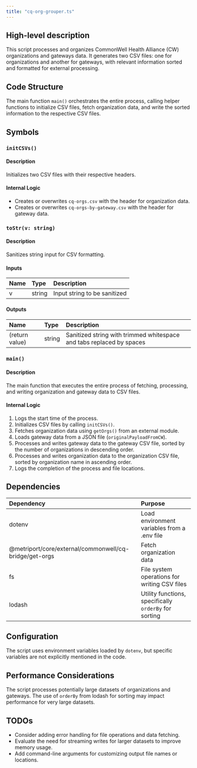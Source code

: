 ```yaml
---
title: "cq-org-grouper.ts"
---
```


## High-level description
This script processes and organizes CommonWell Health Alliance (CW) organizations and gateways data. It generates two CSV files: one for organizations and another for gateways, with relevant information sorted and formatted for external processing.

## Code Structure
The main function `main()` orchestrates the entire process, calling helper functions to initialize CSV files, fetch organization data, and write the sorted information to the respective CSV files.

## Symbols

### `initCSVs()`
#### Description
Initializes two CSV files with their respective headers.

#### Internal Logic
- Creates or overwrites `cq-orgs.csv` with the header for organization data.
- Creates or overwrites `cq-orgs-by-gateway.csv` with the header for gateway data.

### `toStr(v: string)`
#### Description
Sanitizes string input for CSV formatting.

#### Inputs
| Name | Type | Description |
|:-----|:-----|:------------|
| v | string | Input string to be sanitized |

#### Outputs
| Name | Type | Description |
|:-----|:-----|:------------|
| (return value) | string | Sanitized string with trimmed whitespace and tabs replaced by spaces |

### `main()`
#### Description
The main function that executes the entire process of fetching, processing, and writing organization and gateway data to CSV files.

#### Internal Logic
1. Logs the start time of the process.
2. Initializes CSV files by calling `initCSVs()`.
3. Fetches organization data using `getOrgs()` from an external module.
4. Loads gateway data from a JSON file (`originalPayloadFromCW`).
5. Processes and writes gateway data to the gateway CSV file, sorted by the number of organizations in descending order.
6. Processes and writes organization data to the organization CSV file, sorted by organization name in ascending order.
7. Logs the completion of the process and file locations.

## Dependencies
| Dependency | Purpose |
|:-----------|:--------|
| dotenv | Load environment variables from a .env file |
| @metriport/core/external/commonwell/cq-bridge/get-orgs | Fetch organization data |
| fs | File system operations for writing CSV files |
| lodash | Utility functions, specifically `orderBy` for sorting |

## Configuration
The script uses environment variables loaded by `dotenv`, but specific variables are not explicitly mentioned in the code.

## Performance Considerations
The script processes potentially large datasets of organizations and gateways. The use of `orderBy` from lodash for sorting may impact performance for very large datasets.

## TODOs
- Consider adding error handling for file operations and data fetching.
- Evaluate the need for streaming writes for larger datasets to improve memory usage.
- Add command-line arguments for customizing output file names or locations.